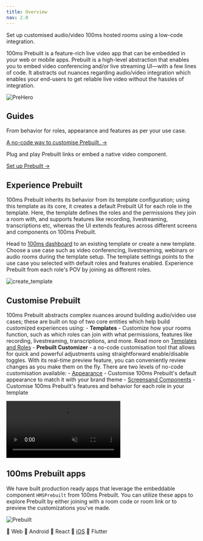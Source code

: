 ```yaml
---
title: Overview
nav: 2.0
---
```

Set up customised audio/video 100ms hosted rooms using a low-code integration.


100ms Prebuilt is a feature-rich live video app that can be embedded in your web or mobile apps. Prebuilt is a high-level abstraction that enables you to embed video conferencing and/or live streaming UI—with a few lines of code. It abstracts out nuances regarding audio/video integration which enables your end-users to get reliable live video without the hassles of integration.


![PreHero](/docs/v2/PreHero.jpg)


## Guides

<FlexContainer>

<Callout icon="" title="Customise Prebuilt">
From behavior for roles, appearance and features as per your use case.

[A no-code way to customise Prebuilt. →](/get-started/v2/get-started/prebuilt/overview#customise-prebuilt)
</Callout>

<Callout title="Quickstart" icon="">
Plug and play Prebuilt links or embed a native video component.


[Set up Prebuilt →](/get-started/v2/get-started/prebuilt/quickstart)
</Callout>


</FlexContainer>



## Experience Prebuilt

100ms Prebuilt inherits its behavior from its template configuration; using this template as its core, it creates a default Prebuilt UI for each role in the template.  Here, the template defines the roles and the permissions they join a room with, and supports features like recording, livestreaming, transcriptions etc, whereas the UI extends features across different screens and components on 100ms Prebuilt. 

Head to [100ms dashboard](https://dashboard.100ms.live/dashboard) to an existing template or create a new template. Choose a use case such as video conferencing, livestreaming, webinars or audio rooms during the template setup. The template settings points to the use case you selected with default roles and features enabled. Experience Prebuilt from each role's POV by joining as different roles. 

![create_template](/docs/v2/create-template-ss.png)


## Customise Prebuilt 
100ms Prebuilt abstracts complex nuances around building audio/video use cases; these are built on top of two core entities which help build customized experiences using:
    - **Templates** - Customize how your rooms function, such as which roles can join with what permissions, features like recording, livestreaming, transcriptions, and more. Read more on [Templates and Roles](/get-started/v2/get-started/concepts/templates-and-roles)
    - **Prebuilt Customizer** - a no-code customisation tool that allows for quick and powerful adjustments using straightforward enable/disable toggles. With its real-time preview feature, you can conveniently review changes as you make them on the fly. There are two levels of no-code customisation available:
        - [Appearance](/v2/get-started/prebuilt/Appearance) - Customise 100ms Prebuilt's default appearance to match it with your brand theme
        - [Screensand Components](/v2/get-started/prebuilt/Screens-and-components)  - Customise 100ms Prebuilt's features and behavior for each role in your template


<video loop="true" autoplay="autoplay" controls="controls" id="vid" muted>
<source src="/docs/guides/waiting-room/move-participant.mp4" type="video/mp4" />
</video>


## 100ms Prebuilt apps
We have built production ready apps that leverage the embeddable component `HMSPrebuilt` from 100ms Prebuilt. You can utilize these apps to explore Prebuilt by either joining with a room code or room link or to preview the customizations you've made.

![Prebuilt](/docs/v2/prebuilt.png)

📌 Web
📌 Android
📌 React
📌 [iOS](https://testflight.apple.com/join/Pb4aTS0t)
📌 Flutter



